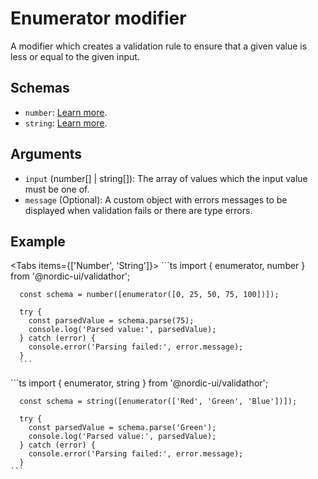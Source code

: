 # Enumerator modifier

A modifier which creates a validation rule to ensure that a given value is less or equal to the given input.

## Schemas

- `number`: [Learn more](/schemas/number).
- `string`: [Learn more](/schemas/string).

## Arguments

- `input` (number[] | string[]): The array of values which the input value must be one of.
- `message` (Optional): A custom object with errors messages to be displayed when validation fails or there are type errors.

## Example


<Tabs items={['Number', 'String']}>
  <Tab>
    ```ts
      import { enumerator, number } from '@nordic-ui/validathor';

      const schema = number([enumerator([0, 25, 50, 75, 100])]);

      try {
        const parsedValue = schema.parse(75);
        console.log('Parsed value:', parsedValue);
      } catch (error) {
        console.error('Parsing failed:', error.message);
      }
      ```
  </Tab>
  <Tab>
    ```ts
      import { enumerator, string } from '@nordic-ui/validathor';

      const schema = string([enumerator(['Red', 'Green', 'Blue'])]);

      try {
        const parsedValue = schema.parse('Green');
        console.log('Parsed value:', parsedValue);
      } catch (error) {
        console.error('Parsing failed:', error.message);
      }
    ```
  </Tab>
</Tabs>